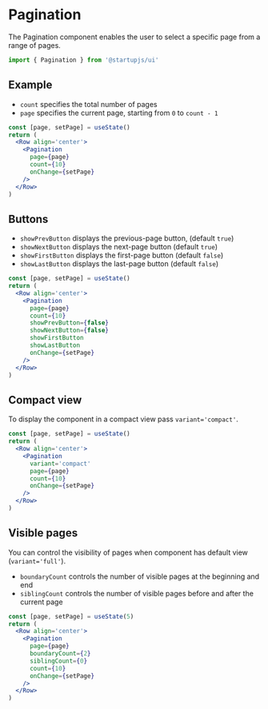 
# Pagination

The Pagination component enables the user to select a specific page from a range of pages.

```jsx
import { Pagination } from '@startupjs/ui'
```

## Example

- `count` specifies the total number of pages
- `page` specifies the current page, starting from `0` to `count - 1`

```jsx example
const [page, setPage] = useState()
return (
  <Row align='center'>
    <Pagination
      page={page}
      count={10}
      onChange={setPage}
    />
  </Row>
)
```

## Buttons

- `showPrevButton` displays the previous-page button, (default `true`)
- `showNextButton` displays the next-page button (default `true`)
- `showFirstButton` displays the first-page button (default `false`)
- `showLastButton` displays the last-page button (default `false`)

```jsx example
const [page, setPage] = useState()
return (
  <Row align='center'>
    <Pagination
      page={page}
      count={10}
      showPrevButton={false}
      showNextButton={false}
      showFirstButton
      showLastButton
      onChange={setPage}
    />
  </Row>
)
```

## Compact view

To display the component in a compact view pass `variant='compact'`.

```jsx example
const [page, setPage] = useState()
return (
  <Row align='center'>
    <Pagination
      variant='compact'
      page={page}
      count={10}
      onChange={setPage}
    />
  </Row>
)
```

## Visible pages

You can control the visibility of pages when component has default view (`variant='full'`).

- `boundaryCount` controls the number of visible pages at the beginning and end
- `siblingCount` controls the number of visible pages before and after the current page

```jsx example
const [page, setPage] = useState(5)
return (
  <Row align='center'>
    <Pagination
      page={page}
      boundaryCount={2}
      siblingCount={0}
      count={10}
      onChange={setPage}
    />
  </Row>
)
```

